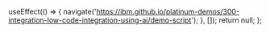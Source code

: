 
  useEffect(() => {
    navigate('https://ibm.github.io/platinum-demos/300-integration-low-code-integration-using-ai/demo-script');
  }, []);
  return null;
};
